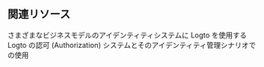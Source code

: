 ## 関連リソース

<Url href="https://blog.logto.io/use-logto-for-various-identity-systems">
  さまざまなビジネスモデルのアイデンティティシステムに Logto を使用する
</Url>
<Url href="https://blog.logto.io/logto-authorization-system-and-its-use">
  Logto の認可 (Authorization) システムとそのアイデンティティ管理シナリオでの使用
</Url>

